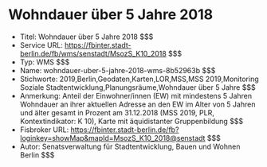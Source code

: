 # Wohndauer über 5 Jahre 2018
- Titel: Wohndauer über 5 Jahre 2018 $$$
- Service URL: https://fbinter.stadt-berlin.de/fb/wms/senstadt/MsozS_K10_2018 $$$
- Typ: WMS $$$
- Name: wohndauer-uber-5-jahre-2018-wms-8b52963b $$$
- Stichworte: 2019,Berlin,Geodaten,Karten,LOR,MSS,MSS 2019,Monitoring Soziale Stadtentwicklung,Planungsräume,Wohndauer über 5 Jahre $$$
- Anmerkung: Anteil der Einwohner/innen (EW) mit mindestens 5 Jahren Wohndauer an ihrer aktuellen Adresse an den EW im Alter von 5 Jahren und älter gesamt in Prozent am 31.12.2018 (MSS 2019, PLR, Kontextindikator: K 10), Karte mit äquidistanter Gruppenbildung $$$
- Fisbroker URL: https://fbinter.stadt-berlin.de/fb?loginkey=showMap&mapId=MsozS_K10_2018@senstadt $$$
- Autor: Senatsverwaltung für Stadtentwicklung, Bauen und Wohnen Berlin $$$
